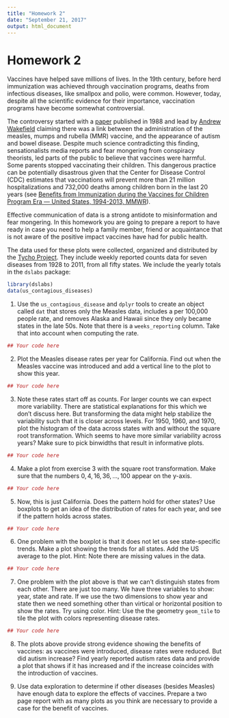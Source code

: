 ```yaml
---
title: "Homework 2"
date: "September 21, 2017"
output: html_document
---
```


# Homework 2

Vaccines have helped save millions of lives. In the 19th century, before herd immunization was achieved through vaccination programs, deaths from infectious diseases, like smallpox and polio, were common. However, today, despite all the scientific evidence for their importance, vaccination programs have become somewhat controversial.

The controversy started with a [paper](http://www.thelancet.com/journals/lancet/article/PIIS0140-6736(97)11096-0/abstract) published in 1988 and lead by [Andrew Wakefield](https://en.wikipedia.org/wiki/Andrew_Wakefield) claiming 
there was a link between the administration of the measles, mumps and rubella (MMR) vaccine, and the appearance of autism and bowel disease. 
Despite much science contradicting this finding, sensationalists media reports and fear mongering from conspiracy theorists, led parts of the public to believe that vaccines were harmful. Some parents stopped vaccinating their children. This dangerous practice can be potentially disastrous given that the Center for Disease Control (CDC) estimates that vaccinations will prevent more than 21 million hospitalizations and 732,000 deaths among children born in the last 20 years (see [Benefits from Immunization during the Vaccines for Children Program Era — United States, 1994-2013, MMWR](https://www.cdc.gov/mmwr/preview/mmwrhtml/mm6316a4.htm)). 

Effective communication of data is a strong antidote to misinformation and fear mongering. In this homework you are going to prepare a report to have ready in case you need to help a family member, friend or acquaintance that is not aware of the positive impact vaccines have had for public health.

The data used for these plots were collected, organized and distributed by the [Tycho Project](http://www.tycho.pitt.edu/). They include weekly reported counts data for seven diseases from 1928 to 2011, from all fifty states. We include the yearly totals in the `dslabs` package:

```r
library(dslabs)
data(us_contagious_diseases)
```

1. Use the `us_contagious_disease` and `dplyr` tools to create an object called `dat` that stores only the Measles data, includes a per 100,000 people rate, and removes Alaska and Hawaii since they only became states in the late 50s. Note that there is a `weeks_reporting` column. Take that into account when computing the rate.

```r
## Your code here
```

2. Plot the Measles disease rates per year for California. Find out when the Measles vaccine was introduced and add a vertical line to the plot to show this year.

```r
## Your code here
```

3. Note these rates start off as counts. For larger counts we can expect more variability. There are statistical explanations for this which we don't discuss here. But transforming the data might help stabilize the variability such that it is closer across levels. For 1950, 1960, and 1970, plot the histogram of the data across states with and without the square root transformation. Which seems to have more similar variability across years? Make sure to pick binwidths that result in informative plots.

```r
## Your code here
```

4. Make a plot from exercise 3 with the square root transformation. Make sure that the numbers $0,4,16,36, \dots, 100$ appear on the y-axis.

```r
## Your code here
```

5. Now, this is just California. Does the pattern hold for other states? Use boxplots to get an idea of the distribution of rates for each year, and see if the pattern holds across states.

```r
## Your code here
```

6. One problem with the boxplot is that it does not let us see state-specific trends. Make a plot showing the trends for all states. Add the US average to the plot. Hint: Note there are missing values in the data.

```r
## Your code here
```

7. One problem with the plot above is that we can't distinguish states from each other. There are just too many. We have three variables to show: year, state and rate. If we use the two dimensions to show year and state then we need something other than virtical or horizontal position to show the rates. Try using color. Hint: Use the the geometry `geom_tile` to tile the plot with colors representing disease rates. 

```r
## Your code here
```

8. The plots above provide strong evidence showing the benefits of vaccines: as vaccines were introduced, disease rates were reduced. But did autism increase? Find yearly reported autism rates data and provide a plot that shows if it has increased and if the increase coincides with the introduction of vaccines.

9. Use data exploration to determine if other diseases (besides Measles) have enough data to explore the effects of vaccines. Prepare a two page report with as many plots as you think are necessary to provide a case for the benefit of vaccines.

